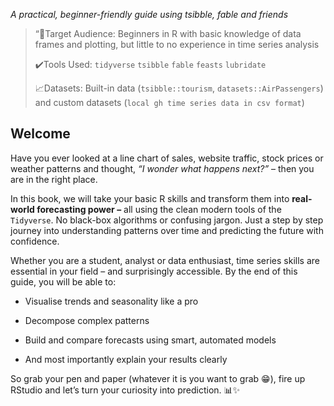 *A practical, beginner-friendly guide using tsibble, fable and friends*

> "📌Target Audience: Beginners in R with basic knowledge of data frames and plotting, but little to no experience in time series analysis
>
> ✔️Tools Used: `tidyverse` `tsibble` `fable` `feasts` `lubridate`
>
> 📈Datasets: Built-in data (`tsibble::tourism`, `datasets::AirPassengers`) and custom datasets (`local gh time series data in csv format`)

## Welcome {.unnumbered}

Have you ever looked at a line chart of sales, website traffic, stock prices or weather patterns and thought, *"I wonder what happens next?"* – then you are in the right place.

In this book, we will take your basic R skills and transform them into **real-world forecasting power –** all using the clean modern tools of the `Tidyverse`. No black-box algorithms or confusing jargon. Just a step by step journey into understanding patterns over time and predicting the future with confidence.

Whether you are a student, analyst or data enthusiast, time series skills are essential in your field – and surprisingly accessible. By the end of this guide, you will be able to:

-   Visualise trends and seasonality like a pro

-   Decompose complex patterns

-   Build and compare forecasts using smart, automated models

-   And most importantly explain your results clearly

So grab your pen and paper (whatever it is you want to grab 😁), fire up RStudio and let's turn your curiosity into prediction. 📊✨
